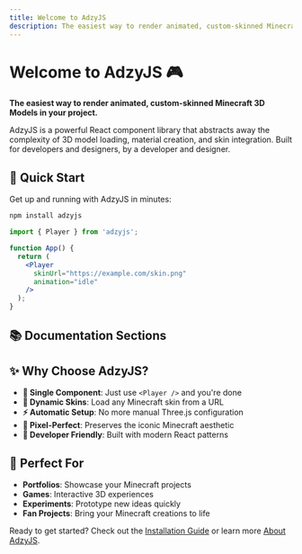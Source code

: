 ```yaml
---
title: Welcome to AdzyJS
description: The easiest way to render animated, custom-skinned Minecraft 3D Models in your project
---
```


# Welcome to AdzyJS 🎮

**The easiest way to render animated, custom-skinned Minecraft 3D Models in your project.**

AdzyJS is a powerful React component library that abstracts away the complexity of 3D model loading, material creation, and skin integration. Built for developers and designers, by a developer and designer.

## 🚀 Quick Start

Get up and running with AdzyJS in minutes:

```bash
npm install adzyjs
```

```jsx
import { Player } from 'adzyjs';

function App() {
  return (
    <Player 
      skinUrl="https://example.com/skin.png"
      animation="idle"
    />
  );
}
```

## 📚 Documentation Sections

<Cards>
  <Card title="About AdzyJS" href="/docs/about" />
  <Card title="Installation" href="/docs/installation" />
  <Card title="Custom Skin Model Guide" href="/docs/custom-skin-guide" />
  <Card title="Custom Portfolio Guide" href="/docs/portfolio-guide" />
</Cards>

## ✨ Why Choose AdzyJS?

- **🚀 Single Component**: Just use `<Player />` and you're done
- **🎨 Dynamic Skins**: Load any Minecraft skin from a URL
- **⚡ Automatic Setup**: No more manual Three.js configuration
- **🎯 Pixel-Perfect**: Preserves the iconic Minecraft aesthetic
- **🔧 Developer Friendly**: Built with modern React patterns

## 🎯 Perfect For

- **Portfolios**: Showcase your Minecraft projects
- **Games**: Interactive 3D experiences
- **Experiments**: Prototype new ideas quickly
- **Fan Projects**: Bring your Minecraft creations to life

Ready to get started? Check out the [Installation Guide](/docs/installation) or learn more [About AdzyJS](/docs/about).
